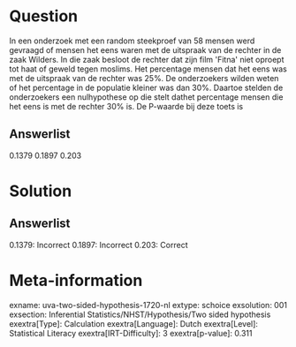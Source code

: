 Question
========

In een onderzoek met een random steekproef van 58 mensen werd gevraagd
of mensen het eens waren met de uitspraak van de rechter in de zaak
Wilders. In die zaak besloot de rechter dat zijn film \'Fitna\' niet
oproept tot haat of geweld tegen moslims. Het percentage mensen dat het
eens was met de uitspraak van de rechter was 25%. De onderzoekers wilden
weten of het percentage in de populatie kleiner was dan 30%. Daartoe
stelden de onderzoekers een nulhypothese op die stelt dathet percentage
mensen die het eens is met de rechter 30% is. De P-waarde bij deze toets
is

Answerlist
----------

0.1379
0.1897
0.203

Solution
========

Answerlist
----------

0.1379: Incorrect
0.1897: Incorrect
0.203: Correct

Meta-information
================
exname: uva-two-sided-hypothesis-1720-nl
extype: schoice
exsolution: 001
exsection: Inferential Statistics/NHST/Hypothesis/Two sided hypothesis
exextra[Type]: Calculation
exextra[Language]: Dutch
exextra[Level]: Statistical Literacy
exextra[IRT-Difficulty]: 3
exextra[p-value]: 0.311
